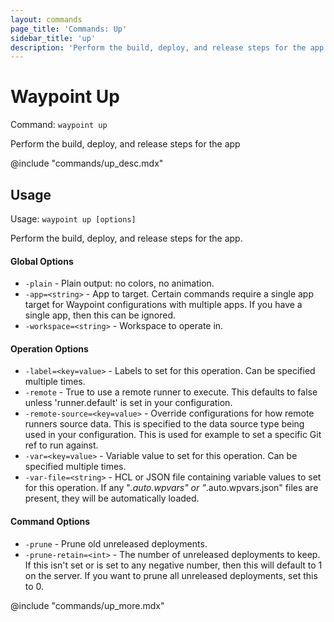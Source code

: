 ```yaml
---
layout: commands
page_title: 'Commands: Up'
sidebar_title: 'up'
description: 'Perform the build, deploy, and release steps for the app'
---
```


# Waypoint Up

Command: `waypoint up`

Perform the build, deploy, and release steps for the app

@include "commands/up_desc.mdx"

## Usage

Usage: `waypoint up [options]`

Perform the build, deploy, and release steps for the app.

#### Global Options

- `-plain` - Plain output: no colors, no animation.
- `-app=<string>` - App to target. Certain commands require a single app target for Waypoint configurations with multiple apps. If you have a single app, then this can be ignored.
- `-workspace=<string>` - Workspace to operate in.

#### Operation Options

- `-label=<key=value>` - Labels to set for this operation. Can be specified multiple times.
- `-remote` - True to use a remote runner to execute. This defaults to false
  unless 'runner.default' is set in your configuration.
- `-remote-source=<key=value>` - Override configurations for how remote runners source data. This is specified to the data source type being used in your configuration. This is used for example to set a specific Git ref to run against.
- `-var=<key=value>` - Variable value to set for this operation. Can be specified multiple times.
- `-var-file=<string>` - HCL or JSON file containing variable values to set for this operation. If any "_.auto.wpvars" or "_.auto.wpvars.json" files are present, they will be automatically loaded.

#### Command Options

- `-prune` - Prune old unreleased deployments.
- `-prune-retain=<int>` - The number of unreleased deployments to keep. If this isn't set or is set to any negative number, then this will default to 1 on the server. If you want to prune all unreleased deployments, set this to 0.

@include "commands/up_more.mdx"
